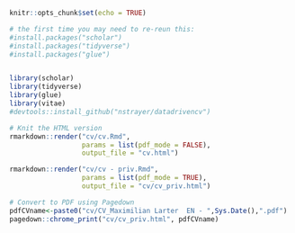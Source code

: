 ```r
knitr::opts_chunk$set(echo = TRUE)
```



```r
# the first time you may need to re-reun this:
#install.packages("scholar")
#install.packages("tidyverse")
#install.packages("glue")


library(scholar)
library(tidyverse)
library(glue)
library(vitae)
#devtools::install_github("nstrayer/datadrivencv")
```

```r
# Knit the HTML version
rmarkdown::render("cv/cv.Rmd",
                  params = list(pdf_mode = FALSE),
                  output_file = "cv.html")
```


```r
rmarkdown::render("cv/cv - priv.Rmd",
                  params = list(pdf_mode = TRUE),
                  output_file = "cv/cv_priv.html")
```



```r
# Convert to PDF using Pagedown
pdfCVname<-paste0("cv/CV_Maximilian Larter  EN - ",Sys.Date(),".pdf")
pagedown::chrome_print("cv/cv_priv.html", pdfCVname)
```


